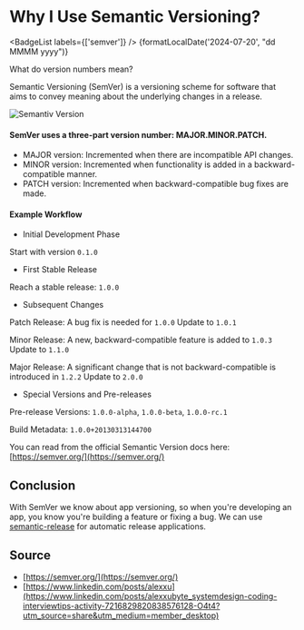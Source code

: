 
# Why I Use Semantic Versioning?
<BadgeList labels={['semver']} />
<span className="text-sm lg:text-base text-neutral-600 dark:text-neutral-400">{formatLocalDate('2024-07-20', "dd MMMM yyyy")}</span>

What do version numbers mean? 

Semantic Versioning (SemVer) is a versioning scheme for software that aims to convey meaning about the underlying changes in a release. 

![Semantiv Version](/static/blog/semantic-version/1720626312974.gif)
 
#### SemVer uses a three-part version number: MAJOR.MINOR.PATCH. 
 
- MAJOR version: Incremented when there are incompatible API changes. 
- MINOR version: Incremented when functionality is added in a backward-compatible manner. 
- PATCH version: Incremented when backward-compatible bug fixes are made. 
 
#### Example Workflow 
- Initial Development Phase 

Start with version `0.1.0`

- First Stable Release 

Reach a stable release: `1.0.0`

- Subsequent Changes 

Patch Release: A bug fix is needed for `1.0.0` Update to `1.0.1`

Minor Release: A new, backward-compatible feature is added to `1.0.3` Update to `1.1.0`

Major Release: A significant change that is not backward-compatible is introduced in `1.2.2` Update to `2.0.0`
 
- Special Versions and Pre-releases 

Pre-release Versions: `1.0.0-alpha`, `1.0.0-beta`, `1.0.0-rc.1`

Build Metadata: `1.0.0+20130313144700`

You can read from the official Semantic Version docs here:
[https://semver.org/](https://semver.org/)

## Conclusion

With SemVer we know about app versioning, so when you're developing an app, you know you're building a feature or fixing a bug. We can use [semantic-release](https://github.com/semantic-release/semantic-release) for automatic release applications.

## Source
- [https://semver.org/](https://semver.org/)
- [https://www.linkedin.com/posts/alexxu](https://www.linkedin.com/posts/alexxubyte_systemdesign-coding-interviewtips-activity-7216829820838576128-O4t4?utm_source=share&utm_medium=member_desktop)